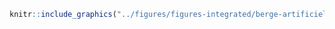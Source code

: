 <!-- #### Intégrité des berges - Artificielle - Vive (IE = 2) {-} -->


<!-- -------------------------------------------------- -->

```r
knitr::include_graphics("../figures/figures-integrated/berge-artificielle_vive.png")
```

<br>
